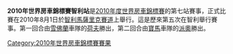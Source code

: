 {{Unreferenced|time=2012-03-19T09:40:41+00:00 }} 

'''2010年世界房車錦標賽智利站'''是[[2010年度世界房車錦標賽|2010年度世界房車錦標賽]]的第七站賽事，正式比賽在2010年8月1日於[[智利|智利]][[馬薩里克賽道|馬薩里克賽道]]上舉行。這是歷來第五次在智利舉行賽事。第一回合由[[雪佛蘭|雪佛蘭]]車隊的[[荷夫|荷夫]]勝出，第二回合由[[寶馬|寶馬]]車隊的[[派奧|派奧]]勝出。

{{WTCC-stub}}

{{WTCC race
|Name_of_race=世界房車錦標賽智利站
|Year_of_race=2010
|Previous_race_in_season=[[2010年世界房車錦標賽英國站|2010年世界房車錦標賽英國站]]
|Next_race_in_season=[[2010年世界房車錦標賽德國站|2010年世界房車錦標賽德國站]]
|Previous_year's_race=[[2009年世界房車錦標賽智利站|2009年世界房車錦標賽智利站]]
|Next_year's_race=[[2011年世界房車錦標賽智利站|2011年世界房車錦標賽智利站]]
}}

[[Category:2010年世界房車錦標賽賽果|Category:2010年世界房車錦標賽賽果]]